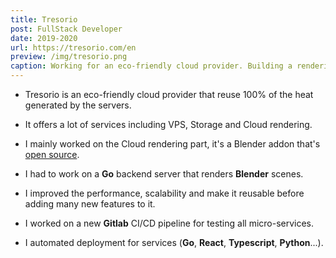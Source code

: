 ```yaml
---
title: Tresorio
post: FullStack Developer
date: 2019-2020
url: https://tresorio.com/en
preview: /img/tresorio.png
caption: Working for an eco-friendly cloud provider. Building a rendering system with Blender and Go.
---
```


- Tresorio is an eco-friendly cloud provider that reuse 100% of the heat generated by the servers.

- It offers a lot of services including VPS, Storage and Cloud rendering.

- I mainly worked on the Cloud rendering part, it's a Blender addon that's [open source](https://github.com/Tresorio/pablo).

- I had to work on a **Go** backend server that renders **Blender** scenes.

- I improved the performance, scalability and make it reusable before adding many new features to it.

- I worked on a new **Gitlab** CI/CD pipeline for testing all micro-services.

- I automated deployment for services (**Go**, **React**, **Typescript**, **Python**...).
